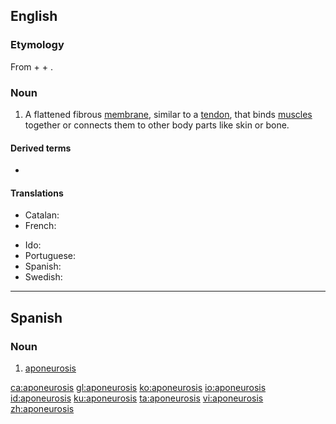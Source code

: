 ==English==

===Etymology===
From {{etyl|grc|en}} {{m|grc|απο||away, of}} + {{m|grc|νεῦρον||sinew}} + {{m|en|-osis}}.

===Noun===
{{wikipedia}}
{{en-noun|aponeuroses}}

# {{lb|en|anatomy}} A flattened fibrous [[membrane]], similar to a [[tendon]], that binds [[muscle]]s together or connects them to other body parts like skin or bone.

====Derived terms====
* {{l|en|aponeurotic}}

====Translations====
{{trans-top|flattened fibrous membrane}}
* Catalan: {{t+|ca|aponeurosi}}
* French: {{t+|fr|aponévrose|f}}
{{trans-mid}}
* Ido: {{t+|io|aponevroso}}
* Portuguese: {{t|pt|aponeurose|f}}
* Spanish: {{t|es|aponeurosis|f}}
* Swedish: {{t|sv|aponeuros|c}}
{{trans-bottom}}

----

==Spanish==

===Noun===
{{es-noun|f|aponeurosis}}

# {{lb|es|anatomy}} [[#English|aponeurosis]]

[[ca:aponeurosis]]
[[gl:aponeurosis]]
[[ko:aponeurosis]]
[[io:aponeurosis]]
[[id:aponeurosis]]
[[ku:aponeurosis]]
[[ta:aponeurosis]]
[[vi:aponeurosis]]
[[zh:aponeurosis]]
